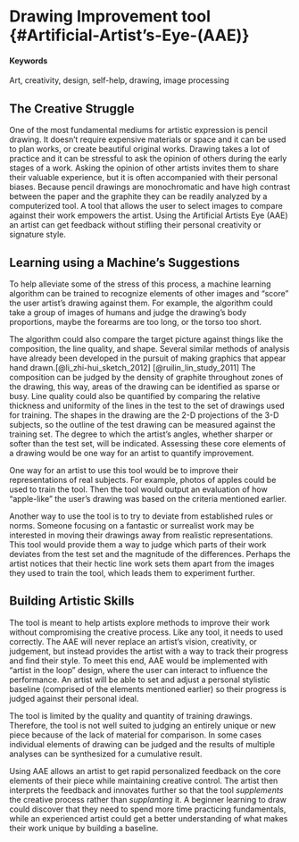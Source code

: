 # Drawing Improvement tool  {#Artificial-Artist's-Eye-(AAE)}

#### Keywords {-} 

Art, creativity, design, self-help, drawing, image processing

## The Creative Struggle

One of the most fundamental mediums for artistic expression is pencil drawing.  It doesn't require expensive materials or space and it can be used to plan works, or create beautiful original works.  Drawing takes a lot of practice and it can be stressful to ask the opinion of others during the early stages of a work.  Asking the opinion of other artists invites them to share their valuable experience, but it is often accompanied with their personal biases.  Because pencil drawings are monochromatic and have high contrast between the paper and the graphite they can be readily analyzed by a computerized tool.  A tool that allows the user to select images to compare against their work empowers the artist.  Using the Artificial Artists Eye (AAE) an artist can get feedback without stifling their personal creativity or signature style.

## Learning using a Machine's Suggestions

To help alleviate some of the stress of this process, a machine learning algorithm can be trained to recognize elements of other images and "score" the user artist's drawing against them.  For example, the algorithm could take a group of images of humans and judge the drawing's body proportions, maybe the forearms are too long, or the torso too short.

The algorithm could also compare the target picture against things like the composition, the line quality, and shape.  Several similar methods of analysis have already been developed in the pursuit of making graphics that appear hand drawn.[@li_zhi-hui_sketch_2012] [@ruilin_lin_study_2011]  The composition can be judged by the density of graphite throughout zones of the drawing, this way, areas of the drawing can be identified as sparse or busy.  Line quality could also be quantified by comparing the relative thickness and uniformity of the lines in the test to the set of drawings used for training.  The shapes in the drawing are the 2-D projections of the 3-D subjects, so the outline of the test drawing can be measured against the training set.  The degree to which the artist's angles, whether sharper or softer than the test set, will be indicated.  Assessing these core elements of a drawing would be one way for an artist to quantify improvement.

One way for an artist to use this tool would be to improve their representations of real subjects.  For example, photos of apples could be used to train the tool.  Then the tool would output an evaluation of how "apple-like" the user's drawing was based on the criteria mentioned earlier.

Another way to use the tool is to try to deviate from established rules or norms.  Someone focusing on a fantastic or surrealist work may be interested in moving their drawings away from realistic representations.  This tool would provide them a way to judge which parts of their work deviates from the test set and the magnitude of the differences.  Perhaps the artist notices that their hectic line work sets them apart from the images they used to train the tool, which leads them to experiment further.

## Building Artistic Skills 

The tool is meant to help artists explore methods to improve their work without compromising the creative process.  Like any tool, it needs to used correctly.  The AAE will never replace an artist's vision, creativity, or judgement, but instead provides the artist with a way to track their progress and find their style.  To meet this end, AAE would be implemented with "artist in the loop" design, where the user can interact to influence the performance.  An artist will be able to set and adjust a personal stylistic baseline (comprised of the elements mentioned earlier) so their progress is judged against their personal ideal.

The tool is limited by the quality and quantity of training drawings.  Therefore, the tool is not well suited to judging an entirely unique or new piece because of the lack of material for comparison.  In some cases individual elements of  drawing can be judged and the results of multiple analyses can be synthesized for a cumulative result.

Using AAE allows an artist to get rapid personalized feedback on the core elements of their piece while maintaining creative control.  The artist then interprets the feedback and innovates further so that the tool *supplements* the creative process rather than *supplanting* it.  A beginner learning to draw could discover that they need to spend more time practicing fundamentals, while an experienced artist could get a better understanding of what makes their work unique by building a baseline.

